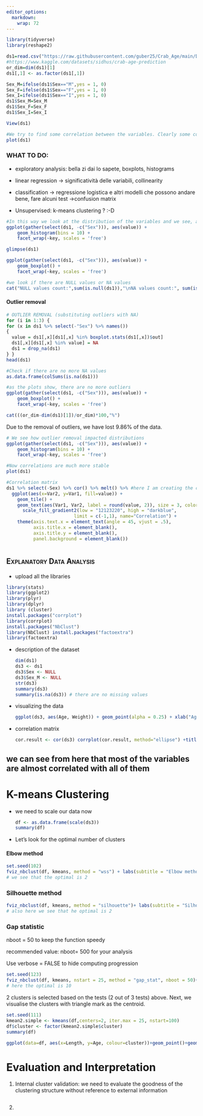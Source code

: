 ---
editor_options: 
  markdown: 
    wrap: 72
---

```{r}
library(tidyverse)
library(reshape2)
```

```{r}
ds1=read.csv("https://raw.githubusercontent.com/guber25/Crab_Age/main/Dataset/Crab_age.csv")
#https://www.kaggle.com/datasets/sidhus/crab-age-prediction
or_dim=dim(ds1)[1]
ds1[,1] <- as.factor(ds1[,1])
```

```{r}
Sex_M=ifelse(ds1$Sex=="M",yes = 1, 0)
Sex_F=ifelse(ds1$Sex=="F",yes = 1, 0)
Sex_I=ifelse(ds1$Sex=="I",yes = 1, 0)
ds1$Sex_M=Sex_M
ds1$Sex_F=Sex_F
ds1$Sex_I=Sex_I
```

```{r}
View(ds1)
```

```{r}
#We try to find some correlation between the variables. Clearly some correlation is present but there are many outliers.
plot(ds1)
```

### WHAT TO DO:

-   exploratory analysis: bella zi dai lo sapete, boxplots, histograms

-   linear regression -\> significatività delle variabili, collinearity

-   classification -\> regressione logistica e altri modelli che possono
    andare bene, fare alcuni test -\>confusion matrix

-   Unsupervised: k-means clustering ? :-D

```{r}
#In this way we look at the distribution of the variables and we see, again, the presence of outliers and of skewed distribution
ggplot(gather(select(ds1, -c("Sex"))), aes(value)) + 
    geom_histogram(bins = 10) + 
    facet_wrap(~key, scales = 'free') 
```

```{r}
glimpse(ds1)
```

```{r}
ggplot(gather(select(ds1, -c("Sex"))), aes(value)) + 
    geom_boxplot() + 
    facet_wrap(~key, scales = 'free')
```

```{r}
#we look if there are NULL values or NA values
cat("NULL values count:",sum(is.null(ds1)),"\nNA values count:", sum(is.na(ds1)))
```

#### Outlier removal

```{r}
# OUTLIER REMOVAL (substituting outliers with NA)
for (i in 1:3) {
for (x in ds1 %>% select(-"Sex") %>% names())
{
  value = ds1[,x][ds1[,x] %in% boxplot.stats(ds1[,x])$out]
  ds1[,x][ds1[,x] %in% value] = NA
  ds1 = drop_na(ds1)
} }
head(ds1)
```

```{r}
#Check if there are no more NA values
as.data.frame(colSums(is.na(ds1)))
```

```{r}
#as the plots show, there are no more outliers
ggplot(gather(select(ds1, -c("Sex"))), aes(value)) + 
    geom_boxplot() + 
    facet_wrap(~key, scales = 'free')
```

```{r}
cat(((or_dim-dim(ds1)[1])/or_dim)*100,"%")
```

Due to the removal of outliers, we have lost 9.86% of the data.

```{r}
# We see how outlier removal impacted distributions
ggplot(gather(select(ds1, -c("Sex"))), aes(value)) + 
    geom_histogram(bins = 10) + 
    facet_wrap(~key, scales = 'free')
```

```{r}
#Now correlations are much more stable
plot(ds1)
```

```{r}
#Correlation matrix
ds1 %>% select(-Sex) %>% cor() %>% melt() %>% #here I am creating the correlation matrix between each other variable (excluding Sex) and "melting" it to creating a data frame which will be used to then create the ggplot 
  ggplot(aes(x=Var2, y=Var1, fill=value)) + 
    geom_tile() +
    geom_text(aes(Var1, Var2, label = round(value, 2)), size = 3, color="white") +
      scale_fill_gradient2(low = "12123220", high = "darkblue",
                         limit = c(-1,1), name="Correlation") +
    theme(axis.text.x = element_text(angle = 45, vjust = .5), 
          axis.title.x = element_blank(),
          axis.title.y = element_blank(),
          panel.background = element_blank())

```

# ^~[Explanatory\ Data\ Analysis]{.smallcaps}~^

-   upload all the libraries

```{r}
library(stats) 
library(ggplot2) 
library(plyr) 
library(dplyr) 
library (cluster) 
install.packages("corrplot") 
library(corrplot) 
install.packages("NbClust") 
library(NbClust) install.packages("factoextra") 
library(factoextra)
```

-   description of the dataset

    ```{r}
    dim(ds1) 
    ds3 <- ds1 
    ds3$Sex <- NULL 
    ds3$Sex_M <- NULL 
    str(ds3) 
    summary(ds3) 
    summary(is.na(ds3)) # there are no missing values
    ```

-   visualizing the data

    ```{r}
    ggplot(ds3, aes(Age, Weight)) + geom_point(alpha = 0.25) + xlab("Age") + ylab("Weight") ds3[, c("Weight", "Age")] = scale(ds3[, c("Age", "Weight")])
    ```

-   correlation matrix

    ```{r}
    cor.result <- cor(ds3) corrplot(cor.result, method="ellipse") +title(main = "Correlation")
    ```

## we can see from here that most of the variables are almost correlated with all of them

# K-means Clustering

-   we need to scale our data now

    ```{r}
    df <- as.data.frame(scale(ds3)) 
    summary(df)
    ```

-   Let's look for the optimal number of clusters

#### Elbow method

```{r}
set.seed(102) 
fviz_nbclust(df, kmeans, method = "wss") + labs(subtitle = "Elbow method") 
# we see that the optimal is 2
```

### Silhouette method

```{r}
fviz_nbclust(df, kmeans, method = "silhouette")+ labs(subtitle = "Silhouette method")
# also here we see that he optimal is 2
```

### Gap statistic

nboot = 50 to keep the function speedy

recommended value: nboot= 500 for your analysis

Use verbose = FALSE to hide computing progression

```{r}
set.seed(123) 
fviz_nbclust(df, kmeans, nstart = 25, method = "gap_stat", nboot = 50)+ labs(subtitle = "Gap statistic method")
# here the optimal is 10
```

2 clusters is selected based on the tests (2 out of 3 tests) above.
Next, we visualise the clusters with triangle mark as the centroid.

```{r}
set.seed(111)
kmean2.simple <- kmeans(df,centers=2, iter.max = 25, nstart=100)
df$cluster <- factor(kmean2.simple$cluster)
summary(df)
```

```{r}
ggplot(data=df, aes(x=Length, y=Age, colour=cluster))+geom_point()+geom_point(data=as.data.frame(kmean2.simple$centers), color ="black", size=4, shape =17)
```

# Evaluation and Interpretation

1.  Internal cluster validation: we need to evaluate the goodness of the
    clustering structure without reference to external information

    ```{r}

    ```

2.  
